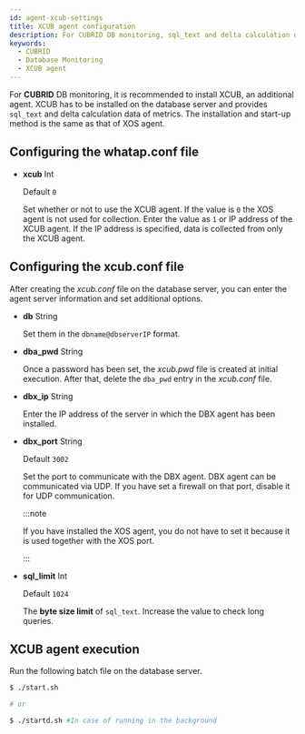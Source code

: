 ```yaml
---
id: agent-xcub-settings
title: XCUB agent configuration
description: For CUBRID DB monitoring, sql_text and delta calculation data of the metrics are provided through installation of an additional agent, XCUB.
keywords:
  - CUBRID
  - Database Monitoring
  - XCUB agent
---
```


For **CUBRID** DB monitoring, it is recommended to install XCUB, an additional agent. XCUB has to be installed on the database server and provides `sql_text` and delta calculation data of metrics. The installation and start-up method is the same as that of XOS agent.

## Configuring the whatap.conf file

- **xcub** <span class='type'>Int</span>

  Default `0`

  Set whether or not to use the XCUB agent. If the value is `0` the XOS agent is not used for collection. Enter the value as `1` or IP address of the XCUB agent. If the IP address is specified, data is collected from only the XCUB agent.

## Configuring the xcub.conf file

After creating the _xcub.conf_ file on the database server, you can enter the agent server information and set additional options.

- **db** <span class='type'>String</span>

  Set them in the `dbname@dbserverIP` format.

- **dba_pwd** <span class='type'>String</span>

  Once a password has been set, the _xcub.pwd_ file is created at initial execution. After that, delete the `dba_pwd` entry in the _xcub.conf_ file.  

- **dbx_ip** <span class='type'>String</span>

  Enter the IP address of the server in which the DBX agent has been installed.  

- **dbx_port** <span class='type'>String</span>

  Default `3002`

  Set the port to communicate with the DBX agent. DBX agent can be communicated via UDP. If you have set a firewall on that port, disable it for UDP communication.

  :::note

  If you have installed the XOS agent, you do not have to set it because it is used together with the XOS port.

  :::  

- **sql_limit** <span class='type'>Int</span>

  Default `1024`

  The **byte size limit** of `sql_text`. Increase the value to check long queries.

## XCUB agent execution

Run the following batch file on the database server.

```bash title='start.sh'
$ ./start.sh

# or

$ ./startd.sh #In case of running in the background
```
